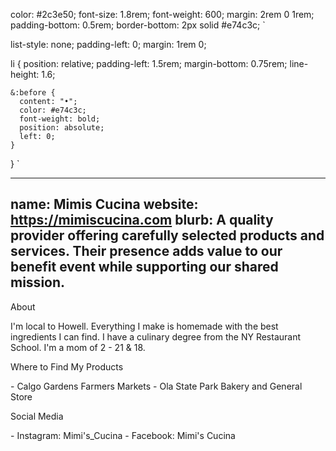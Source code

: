 
  color: #2c3e50;
  font-size: 1.8rem;
  font-weight: 600;
  margin: 2rem 0 1rem;
  padding-bottom: 0.5rem;
  border-bottom: 2px solid #e74c3c;
`

  list-style: none;
  padding-left: 0;
  margin: 1rem 0;
  
  li {
    position: relative;
    padding-left: 1.5rem;
    margin-bottom: 0.75rem;
    line-height: 1.6;
    
    &:before {
      content: "•";
      color: #e74c3c;
      font-weight: bold;
      position: absolute;
      left: 0;
    }
  }
`

---
name: Mimis Cucina
website: https://mimiscucina.com
blurb: A quality provider offering carefully selected products and services. Their presence adds value to our benefit event while supporting our shared mission.
---

<StyledHeading>About</StyledHeading>

I'm local to Howell. Everything I make is homemade with the best ingredients I can find. I have a culinary degree from the NY Restaurant School. I'm a mom of 2 - 21 & 18.

<StyledHeading>Where to Find My Products</StyledHeading>

<StyledList>
- Calgo Gardens Farmers Markets
- Ola State Park Bakery and General Store
</StyledList>

<StyledHeading>Social Media</StyledHeading>

<StyledList>
- Instagram: Mimi's_Cucina
- Facebook: Mimi's Cucina
</StyledList>